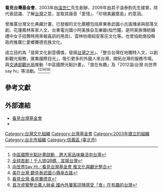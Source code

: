 {{Infobox Non-profit
| Non-profit_name = 看見台灣基金會<br>''iSee Taiwan Foundation''
| Non-profit_logo = 
| Non-profit_type = [[基金會|基金會]]
| founded_date = 2003年
| founder = [[溫世仁|溫世仁]]
| location = [[臺北市|臺北市]][[信義區_(臺北市)|信義區]]信義路5段106號10樓
| key_people = [[溫泰鈞|溫泰鈞]]
| area_served = 
| focus = 提昇文化創意價值，發揚[[台灣之光|台灣之光]]、整合台灣在地獨特人文、以創新觀光服務，匯集國際目光
| method = 
| revenue = 
| num_employees = 
| Non-profit_slogan = 
| homepage = [http://www.iseetaiwan.org/tw/index.html www.iseetaiwan.org/tw/index.html]
}}

'''看見台灣基金會'''，2003年由[[溫世仁|溫世仁]]先生創辦，2009年由其子溫泰鈞先生接掌，除代表認識、了解[[台灣|台灣]]之意，並取其諧音「愛惜」、「珍視美麗寶島」的意涵。

曾推廣台灣文化典藏計畫，已發掘的文化團體包括屏東泰武國小古謠傳承與部落文創、花蓮鳳林客家人文、台東電光國小阿美族旮亙樂器(指竹鐘，是阿美族傳統婚禮中女子招贅時用來報喜訊的用具)、雲林枋南紹安客庄文化等。也曾協助南投縣政府推廣仁愛鄉賽德克族文化。

成立目的為「提昇文化創意價值，發揚[[台灣之光|台灣之光]]」、「整合台灣在地獨特人文，以創新觀光服務，匯集國際目光」，吸引更多的外國人來台灣，開拓台灣的服務市場。與[[交通部觀光局|交通部觀光局]]推動「中區國際光點計畫」、「食在有趣」及「2012溫i台灣 向世界say hi」等活動。<ref>[http://www.nownews.com/2011/08/24/11464-2737726.htm 中區國際光點計畫啟動　邀大家品味樂活中台灣]</ref><ref>[http://tw.news.yahoo.com/%E5%85%A8%E7%90%83%E9%A6%96%E5%89%B5-%E5%8D%83%E4%BA%BA%E6%8E%92qr%E7%A2%BC-%E5%AE%A3%E6%8F%9A%E5%8F%B0%E7%81%A3-083614649.html 全球首創！千人排QR碼　宣揚台灣]</ref><ref>[http://appnews.fanswong.com/show.php?id=303229 向世界Say Hi／看見台灣基金會 推文化與觀光整合]</ref><ref>[http://city.udn.com/board/index.jsp?gid=12&pno=2&tpno=&f_ORDER_BY= 美在台灣 聽見泰武國小傳承古謠]</ref><ref>[http://www.suntravel.com.tw/news/34126 看見台灣‧看見賽德克]</ref><ref>[http://www.appledaily.com.tw/appledaily/article/supplement/20130312/34867576/ 首次虛實整合萬人辦桌 國內外饕客逗陣感受「食」在有趣的台灣]</ref>

== 參考文獻 ==
{{Reflist}}

== 外部連結 ==
*[http://www.iseetaiwan.org/zh/Index.aspx 看見台灣基金會]
*{{facebook|iSeeTaiwanFoundation|看見台灣基金會}}

[[Category:台灣文化組織|Category:台灣文化組織]]
[[Category:台灣基金會|Category:台灣基金會]]
[[Category:2003年建立的組織|Category:2003年建立的組織]]
[[Category:台北市組織|Category:台北市組織]]
[[Category:信義區_(臺北市)|Category:信義區 (臺北市)]]